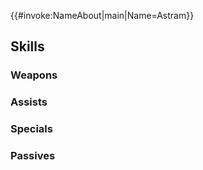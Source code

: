 {{#invoke:NameAbout|main|Name=Astram}}{{HeroPage Tabs}}
{{Hero Infobox
|Name=Astram
|Title=Midia's Hero
|WeaponType=Red Sword
|Origin=Fire Emblem: Mystery of the Emblem
|Gender=Male
|MoveType=Infantry
|actorJP=中井和哉
|actorEN=Jamison Boaz
|artist=AKIRA
|additionDate=September 19, 2019
|releaseDate=September 23, 2019
|TagID=アストリア
|InternalID=427
|Properties=ghb,limited
|cv1=1
|cv2=300400
|description=Captain of Archanea's free company. Awarded the sword Mercurius in light of his heroism and loyalty. Appears in Fire Emblem: Mystery of the Emblem.
|GrowthModifier=Gen 4
}}
{{Stats Page
|Lv1HP=18|Lv1ATK=11|Lv1SPD=10|Lv1DEF=8|Lv1RES=4
|GRHP=60|GRATK=55|GRSPD=60|GRDEF=65|GRRES=40
}}
==Skills==
===Weapons===
{{Weapons Table
|weapon1=Iron Sword
|weapon1Default=1
|weapon1Unlock=1
|weapon2=Steel Sword
|weapon2Default=3
|weapon2Unlock=2
|weapon3=Silver Sword
|weapon3Default=4
|weapon3Unlock=3
|weapon4=Mercurius
|weapon4Default=5
|weapon4Unlock=5
}}
===Assists===
{{Assists Table
}}
===Specials===
{{Specials Table
|special1=Glowing Ember
|special1Default=4
|special1Unlock=3
|special2=Bonfire
|special2Default=
|special2Unlock=4
}}
===Passives===
{{Passives Table
|passiveA1=Wind Boost 1
|passiveA2=Wind Boost 2
|passiveA3=Wind Boost 3
|passiveA1Unlock=1
|passiveA2Unlock=2
|passiveA3Unlock=4
|passiveB1=Wrath 1
|passiveB2=Wrath 2
|passiveB3=Wrath 3
|passiveB1Unlock=3
|passiveB2Unlock=4
|passiveB3Unlock=5
}}
{{Heroes Navbox}}